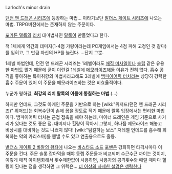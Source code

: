 Larloch's minor drain

[[던전 앤 드래곤 시리즈]]에 등장하는 마법... 이라기보단 [[발더스 게이트 시리즈]]에 나오는 마법. TRPG버전에서는 존재하지 않는 주문이다.

[[포가튼 렐름]]의 [[리치]] 대마법사인 [[랄록]]이 만들었다고 한다.

적 1체에게 약간의 데미지(1-4점 가량이라는데 PC게임에서는 4점 피해 고정인 것 같다)를 입히고, 그 만큼 자신의 HP를 늘린다. …단지 그뿐.

1레벨 마법인데, 던전 앤 드래곤 시리즈는 1레벨이라도 [[매직 미사일]]이나 [[슬립]] 같은 유용한 마법도 많기 때문에 굳이 이런걸 1레벨에 [[메모라이즈]]해둘 이유가 전혀 없다. 흡수 공격을 좋아하는 특이취향의 마법사라고해도 3레벨에 [[뱀파이어릭 터치]]라는 상당히 강력한 흡수 주문이 있어 이 주문을 메모라이즈하는 것은 비효율적이다.

누군가 평하길, '''최강의 리치 랄록의 이름에 똥칠하는 마법'''.(…)

하지만 언데드, 그것도 아케인 주문을 기반으로 하는 [wiki:"위저드(던전 앤 드래곤 시리즈)" 위저드]는 회복수단이 손에 꼽을 정도로 적기 때문에 랄록 입장에서는 편리한 마법이다. 뱀파이어릭 터치는 근접 접촉을 해야 하는데, 마이너 드레인은 게임 기준으로 사거리가 있다는 것도 좋은 점. 대미지나 힐량이 작아서 그렇지, 하나쯤 메모라이즈 해놓고 비상시를 대비하는 것도 나쁘지 않다! [wiki:"팀킬하는 보스" 저레벨 언데드를 흡수해 회복하는 악의 카리스마]를 뽐낼 수도 있고 연출용으로도 훌륭.

[[발더스 게이트 2 바알의 왕좌]]에 나오는 [[바스타드 소드]] [[포밴]]은 강화하면 타격시마다 이 주문을 건다. 주문 슬롯 잡아먹을 때야 동렙 주문들과 비교되며 수근수근 까이는 것이지, 이렇게 매직 아이템화해서 횟수제한없이 사용하면, 사용자의 공격횟수와 때릴 때마다 힐링이 된다는 점을 생각하면 그 위력은... [[더 이상의 자세한 설명은 생략한다]]
